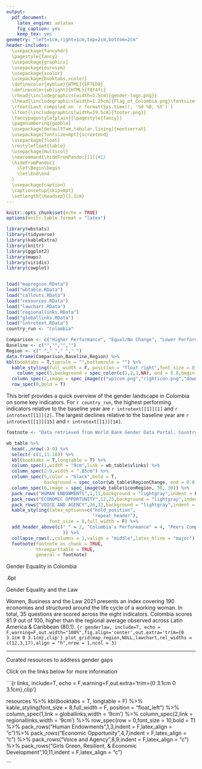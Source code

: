 ```yaml
---
output: 
  pdf_document:
    latex_engine: xelatex
    fig_caption: yes
    keep_tex: yes
geometry: "left=1cm,right=1cm,top=2cm,bottom=2cm"
header-includes: 
  \usepackage{fancyhdr} 
  \pagestyle{fancy}
  \usepackage{graphicx} 
  \usepackage{eurosym} 
  \usepackage{xcolor}
  \usepackage{booktabs,xcolor}
  \definecolor{myblue}{HTML}{5F7ED9}
  \definecolor{wblight}{HTML}{f8f4fc}
  \rhead{\includegraphics[width=3.5cm]{gender-logo.png}}
  \lhead{\includegraphics[width=1.25cm]{Flag_of_Colombia.png}\fontsize{22}{1}\selectfont\textbf{ COLOMBIA \textcolor{myblue}{GENDER LANDSCAPE}}}
  \rfoot{Last compiled on `r format(Sys.time(), '%d %B, %Y')`}  
  \lfoot{\includegraphics[width=19.5cm]{footer.png}} 
  \fancypagestyle{plain}{\pagestyle{fancy}} 
  \pagenumbering{gobble}
  \usepackage[defaultfam,tabular,lining]{montserrat}
  \usepackage[fontsize=8pt]{scrextend}
  \usepackage{float}
  \restylefloat{table}
  \usepackage{multicol}
  \newcommand{\hideFromPandoc}[1]{#1}
  \hideFromPandoc{
    \let\Begin\begin
    \let\End\end
  }
  \usepackage{caption}
  \captionsetup{skip=0pt} 
  \setlength{\headsep}{1.1cm}
---
```


```r
knitr::opts_chunk$set(echo = TRUE)
options(knitr.table.format = "latex")

library(wbstats)
library(tidyverse)
library(kableExtra)
library(knitr)
library(ggplot2)
library(maps)
library(viridis)
library(cowplot)


load("mapregion.RData")
load("wbtable.RData")
load("callouts.RData")
load("resources.RData")
load("lawchart.RData")
load("regionallinks.RData")
load("globallinks.RData")
load("introtext.RData")
country_run <- "Colombia"

```

```r
Comparison <- c("Higher Performance", "Equal/No Change", "Lower Performance", "No Data")
Baseline <- c("","","","")
Region <- c(" "," "," "," ")
data.frame(Comparison,Baseline,Region) %>% 
kbl(booktabs = T,toprule = "",bottomrule = "") %>%
  kable_styling(full_width = F, position = "float_right",font_size = 8,bootstrap_options = "none") %>% 
    column_spec(3,background = spec_color(c(1,2,3,NA), end = 0.8,begin = 0.4, na_color = "lightgray",option = "turbo")) %>%
  column_spec(2,image = spec_image(c("upicon.png","righticon.png","downicon.png","naicon.png"), 30, 30)) %>% 
  row_spec(0,bold = T)

```
\fontsize{9}{8}\selectfont
This brief provides a quick overview of the gender landscape in Colombia on some key indicators. For `r country_run`, the highest performing indicators relative to the baseline year are `r introtext[[1]][1]` and `r introtext[[1]][2]`. The largest declines relative to the baseline year are `r introtext[[1]][15]` and `r introtext[[1]][14]`.
\normalsize
\vspace{2pt}
  
\renewcommand{\arraystretch}{1.15}

```r

footnote <- "Data retrieved from World Bank Gender Data Portal. Country Baseline provides a reference point for the indicator, circa 2010. LAC = Includes the 42 countries (all income levels) in Latin America and the Caribbean, as classified by The World Bank Group. UMC = In FY21, upper- middle-income countries are those with a GNI per capita between $4,046 and $12,535 (calculated using the World Bank Atlas method)."

wb_table %>% 
  head(.,nrow(.)-9) %>% 
  select(-c(1,11:18)) %>% 
  kbl(booktabs = T,longtable = T) %>% 
  column_spec(1,width = "9cm",link = wb_table$vlinks) %>% 
  column_spec(2:9,width = ".85cm") %>% 
  column_spec(5,color = "black",bold = T,
              background = spec_color(wb_table$RegionChange, end = 0.8,begin = 0.4, na_color = "lightgray",option = "turbo")) %>%
  column_spec(6,image = spec_image(wb_table$iconRegion, 30, 30)) %>%
  pack_rows("HUMAN ENDOWMENTS",1,11,background = "lightgray",indent = F,hline_after = T) %>% 
  pack_rows("ECONOMIC OPPORTUNITY",12,25,background = "lightgray",indent = F,hline_after = T) %>% 
  pack_rows("VOICE AND AGENCY",26,32,background = "lightgray",indent = F,hline_after = T) %>% 
  kable_styling(latex_options=c("hold_position", 
                                "repeat_header"),
                font_size = 8,full_width = F) %>%
  add_header_above(c(" " = 2, "Columbia's Performance" = 4, "Peers Comparison" = 3
                     )) %>% 
  collapse_rows(.,columns = 1,valign = "middle",latex_hline = "major") %>% 
  footnote(footnote_as_chunk = TRUE,
           threeparttable = TRUE,
           general = footnote)
```

\newpage
\clearpage 

\fontsize{14}{8}\selectfont
Gender Equality in Colombia
\normalsize

\fboxrule.6pt\fboxsep6pt
\fcolorbox{myblue}{wblight}{\color{black}
\begin{minipage}[c][2.5cm][t]{3.45cm}
\raggedright\fontsize{12}{1}\selectfont   
\textbf{`r callouts[[5]][1]`} 
\normalsize
  
\vspace{.3cm}
  
\emph{`r callouts[[4]][1]`}
\end{minipage}} 
\fcolorbox{myblue}{wblight}{\color{black}
\begin{minipage}[c][2.5cm][t]{3.45cm}
\raggedright\fontsize{12}{1}\selectfont   
\textbf{`r callouts[[5]][2]`} 
\normalsize
  
\vspace{.3cm}
 
\emph{`r callouts[[4]][2]`}
\end{minipage}} 
\fcolorbox{myblue}{wblight}{\color{black}
\begin{minipage}[c][2.5cm][t]{3.45cm}
\raggedright\fontsize{12}{1}\selectfont   
\textbf{`r callouts[[5]][3]`} 
\normalsize
  
\vspace{.3cm}
 
\emph{`r callouts[[4]][3]`}
\end{minipage}} 
\fcolorbox{myblue}{wblight}{\color{black}
\begin{minipage}[c][2.5cm][t]{3.45cm}
\raggedright\fontsize{12}{1}\selectfont   
\textbf{`r callouts[[5]][4]`} 
\normalsize
  
\vspace{.3cm}
 
\emph{`r callouts[[4]][4]`}
\end{minipage}} 
\fcolorbox{myblue}{wblight}{\color{black}
\begin{minipage}[c][2.5cm][t]{3.45cm}
\raggedright\fontsize{12}{1}\selectfont   
\textbf{`r callouts[[5]][5]`} 
\normalsize
  
\vspace{.3cm}
 
\emph{`r callouts[[4]][5]`}
\end{minipage}}
\vspace{.2cm}
    
\fontsize{14}{8}\selectfont
Gender Equality and the Law
\normalsize

Women, Business and the Law 2021 presents an index covering 190 economies and structured around the life cycle of a working woman. In total, 35 questions are scored across the eight indicators. Colombia scores 81.9 out of 100, higher than the regional average observed across Latin America & Caribbean (80.1).
```{r genderlaw, include=T, echo = F,warning=F,out.width="100%",fig.align='center',out.extra='trim={0 3.1cm 0 3.1cm},clip'}
plot_grid(map_region,NULL,lawchart,rel_widths = c(12,3,17),align = "h",nrow = 1,ncol = 3)
```

***

\fontsize{14}{8}\selectfont
Curated resources to address gender gaps
\normalsize

Click on the links below for more information

```{r links, include=T, echo = F,warning=F,out.extra='trim={0 3.1cm 0 3.1cm},clip'}

resources %>% 
  kbl(booktabs = T, longtable = F) %>% 
  kable_styling(font_size = 8,full_width = F,
                position = "float_left") %>% 
  column_spec(1,link = globallinks,width = '9cm') %>% 
  column_spec(2,link = regionallinks,width = '9cm') %>%
  row_spec(row = 0,font_size = 10,bold = T) %>% 
  pack_rows("Human Endowments",1,3,indent = F,latex_align = "c")%>% 
  pack_rows("Economic Opportunity",4,7,indent = F,latex_align = "c") %>% 
  pack_rows("Voice and Agency",8,9,indent = F,latex_align = "c") %>% 
  pack_rows("Girls Green, Resilient, & Economic Development",10,11,indent = F,latex_align = "c") 

```
